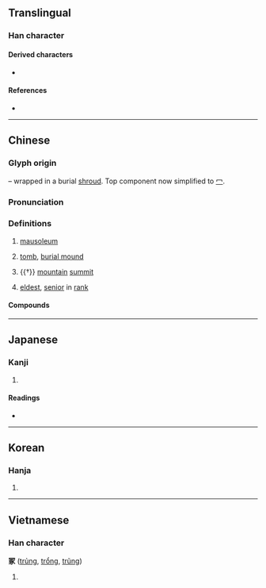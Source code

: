 {{also|塚|家|冡}}
{{character info/new}}
==Translingual==

===Han character===
{{Han char|rn=14|rad=冖|as=08|sn=10|four=37232|canj=BMSO,XBMSO|ids=⿱冖豖}}

====Derived characters====
* {{l|mul|[[塚]], [[𡻑]], [[𣹞]], [[𬥥]]}}

====References====
* {{Han ref|kx=0130.250|dkj=01585|dj=0293.050|hdz=10304.090|uh=51A2|ud=20898|bh=ADE0|bd=44512}}

----

==Chinese==
{{zh-forms|alt=塚}}

===Glyph origin===
{{Han etym}}
{{Han compound|勹|t1=wrap|豖|ls=psc|c1=s|c2=p}} – wrapped in a burial [[shroud]]. Top component now simplified to [[冖]].

===Pronunciation===
{{zh-pron
|m=zhǒng
|c=cung2
|mn=thióng
|mc=y
|oc=y
|cat=n
}}

===Definitions===
{{zh-hanzi}}

# [[mausoleum]]
#: {{zh-x|項羽 燒 秦 宮室，掘 始皇帝 冢。|ref=Records of the Grand Historian, Annals of Gaozu 史記 · 卷八 · 高祖本紀}}
# [[tomb]], [[burial mound]] {{zh-also|塚}}
#: {{zh-x|一 去 紫臺 連 朔漠，獨 留 青冢 向 黃昏。|ref=Poem by Du Fu, 杜甫 · 詠懷古跡五首 · 其三}}
# {{†}} [[mountain]] [[summit]]
#: {{zh-x|百 川 沸騰，山 冢 崒崩。高岸 為 谷，深谷 為 陵。|ref=Classic of Poetry, Lesser Court Hymns 詩經 · 小雅 · 十月之交}}
# {{lb|zh|prefix}} [[eldest]], [[senior]] in [[rank]]

====Compounds====
{{zh-der|冢中枯骨|冢嗣|冢土|冢墓|冢婦|冢子|冢宰|冢息|冢藏|叢冢|喪冢|大冢宰|嶓冢|汲冢古文|發冢|筆冢|衣冠冢|青冢|香冢|垌冢|岱冢}}

----

==Japanese==

===Kanji===
{{ja-kanji|grade=|rs=冖08}}

# {{defn|lang=ja|sort=冖08}}

====Readings====
* {{ja-readings|on=[[ちょう]] (chō), [[ちゅ]] (chu)|kun=[[つか]] (tsuka), [[おか]] (oka), [[やしろ]] (yashiro)}}

----

==Korean==

===Hanja===
{{ko-hanja|hangeul=총|rv=chong|mr=ch'ong}}

# {{defn|lang=ko|sort=冖08}}

----

==Vietnamese==

===Han character===
'''冢''' ([[trủng]], [[trổng]], [[trũng]])

# {{defn|lang=vi}}

{{cln|vi|Han tu}}
